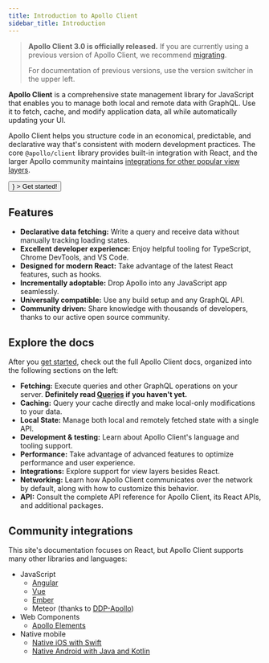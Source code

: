 ```yaml
---
title: Introduction to Apollo Client
sidebar_title: Introduction
---
```



> **Apollo Client 3.0 is officially released.** If you are currently using a previous version of Apollo Client, we recommend [migrating](../migrating/apollo-client-fixed-3-migration/).
>
> For documentation of previous versions, use the version switcher in the upper left.

**Apollo Client** is a comprehensive state management library for JavaScript that enables you to manage both local and remote data with GraphQL. Use it to fetch, cache, and modify application data, all while automatically updating your UI.

Apollo Client helps you structure code in an economical, predictable, and declarative way that's consistent with modern development practices. The core `@apollo/client` library provides built-in integration with React, and the larger Apollo community maintains [integrations for other popular view layers](#community-integrations).

<div>
  <Button
    size="large"
    as={<Link to="/get-started/" />}
  >
    Get started!
  </Button>
</div>

## Features

- **Declarative data fetching:** Write a query and receive data without manually tracking loading states.
- **Excellent developer experience:** Enjoy helpful tooling for TypeScript, Chrome DevTools, and VS Code.
- **Designed for modern React:** Take advantage of the latest React features, such as hooks.
- **Incrementally adoptable:** Drop Apollo into any JavaScript app seamlessly.
- **Universally compatible:** Use any build setup and any GraphQL API.
- **Community driven:** Share knowledge with thousands of developers, thanks to our active open source community.

## Explore the docs

After you [get started](./get-started/), check out the full Apollo Client docs, organized into the following sections on the left:

* **Fetching:** Execute queries and other GraphQL operations on your server. **Definitely read [Queries](./data/queries/) if you haven't yet.**
* **Caching:** Query your cache directly and make local-only modifications to your data.
* **Local State:** Manage both local and remotely fetched state with a single API.
* **Development & testing:** Learn about Apollo Client's language and tooling support.
* **Performance:** Take advantage of advanced features to optimize performance and user experience.
* **Integrations:** Explore support for view layers besides React.
* **Networking:** Learn how Apollo Client communicates over the network by default, along with how to customize this behavior.
* **API:** Consult the complete API reference for Apollo Client, its React APIs, and additional packages.

## Community integrations

This site's documentation focuses on React, but Apollo Client supports many other libraries and languages:

- JavaScript
  - [Angular](https://www.apollographql.com/docs/angular)
  - [Vue](integrations/integrations/#vue)
  - [Ember](integrations/integrations/#ember)
  - Meteor (thanks to [DDP-Apollo](https://github.com/Swydo/ddp-apollo))
- Web Components
  - [Apollo Elements](integrations/integrations/#web-components)
- Native mobile
  - [Native iOS with Swift](https://www.apollographql.com/docs/ios)
  - [Native Android with Java and Kotlin](https://www.apollographql.com/docs/android)
